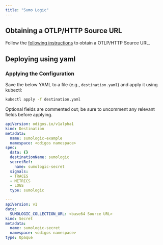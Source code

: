 ```yaml
---
title: "Sumo Logic"
---
```


## Obtaining a OTLP/HTTP Source URL

Follow the [following instructions](https://help.sumologic.com/docs/send-data/hosted-collectors/http-source/otlp/) to obtain a OTLP/HTTP Source URL.

## Deploying using yaml

### Applying the Configuration
Save the below YAML to a file (e.g., `destination.yaml`) and apply it using kubectl:

```bash
kubectl apply -f destination.yaml
```
Optional fields are commented out; be sure to uncomment any relevant fields before applying.


```yaml
apiVersion: odigos.io/v1alpha1
kind: Destination
metadata:
  name: sumologic-example
  namespace: <odigos namespace>
spec:
  data: {}
  destinationName: sumologic
  secretRef:
    name: sumologic-secret
  signals:
  - TRACES
  - METRICS
  - LOGS
  type: sumologic

---
apiVersion: v1
data:
  SUMOLOGIC_COLLECTION_URL: <base64 Source URL>
kind: Secret
metadata:
  name: sumologic-secret
  namespace: <odigos namespace>
type: Opaque
```